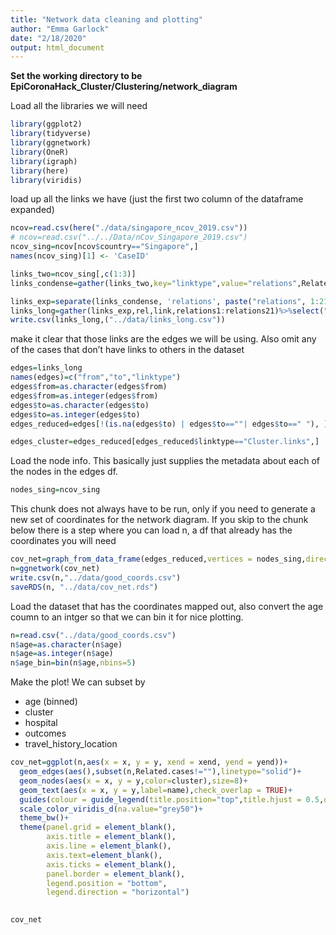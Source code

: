 ```yaml
---
title: "Network data cleaning and plotting"
author: "Emma Garlock"
date: "2/18/2020"
output: html_document
---
```


**Set the working directory to be EpiCoronaHack_Cluster/Clustering/network_diagram**

Load all the libraries we will need 
```r
library(ggplot2)
library(tidyverse)
library(ggnetwork)
library(OneR)
library(igraph)
library(here)
library(viridis)
```

load up all the links we have (just the first two column of the dataframe expanded)
```r
ncov=read.csv(here("./data/singapore_ncov_2019.csv"))
# ncov=read.csv("../../Data/nCov_Singapore_2019.csv")
ncov_sing=ncov[ncov$country=="Singapore",]
names(ncov_sing)[1] <- 'CaseID'
```

```r
links_two=ncov_sing[,c(1:3)]
links_condense=gather(links_two,key="linktype",value="relations",Related.cases:Cluster.links)
```

```r
links_exp=separate(links_condense, 'relations', paste("relations", 1:21, sep=""), sep=",", extra="drop")
links_long=gather(links_exp,rel,link,relations1:relations21)%>%select("CaseID","link","linktype")
write.csv(links_long,("../data/links_long.csv"))
```
make it clear that those links are the edges we will be using. Also omit any of the cases that don't have  links to others in the dataset 
```r
edges=links_long
names(edges)=c("from","to","linktype")
edges$from=as.character(edges$from)
edges$from=as.integer(edges$from)
edges$to=as.character(edges$to)
edges$to=as.integer(edges$to)
edges_reduced=edges[!(is.na(edges$to) | edges$to==""| edges$to==" "), ]

edges_cluster=edges_reduced[edges_reduced$linktype=="Cluster.links",]
```

Load the node info. This basically just supplies the metadata about each of the nodes in the edges df. 
```r
nodes_sing=ncov_sing
```
This chunk does not always have to be run, only if you need to generate a new set of coordinates for the network diagram. If you skip to the chunk below there is a step where you can load n, a df that already has the coordinates you will need 
```r
cov_net=graph_from_data_frame(edges_reduced,vertices = nodes_sing,directed=TRUE)
n=ggnetwork(cov_net)
write.csv(n,"../data/good_coords.csv")
saveRDS(n, "../data/cov_net.rds")
```

Load the dataset that has the coordinates mapped out, also convert the age coumn to an intger so that we can bin it for nice plotting.
```r
n=read.csv("../data/good_coords.csv")
n$age=as.character(n$age)
n$age=as.integer(n$age)
n$age_bin=bin(n$age,nbins=5)
```
Make the plot! 
We can subset by 

 * age (binned)
 * cluster 
 * hospital 
 * outcomes 
 * travel_history_location 
```r

cov_net=ggplot(n,aes(x = x, y = y, xend = xend, yend = yend))+
  geom_edges(aes(),subset(n,Related.cases!=""),linetype="solid")+
  geom_nodes(aes(x = x, y = y,color=cluster),size=8)+
  geom_text(aes(x = x, y = y,label=name),check_overlap = TRUE)+
  guides(colour = guide_legend(title.position="top",title.hjust = 0.5,override.aes = list(size=3)))+
  scale_color_viridis_d(na.value="grey50")+
  theme_bw()+
  theme(panel.grid = element_blank(),
        axis.title = element_blank(),
        axis.line = element_blank(),
        axis.text=element_blank(),
        axis.ticks = element_blank(),
        panel.border = element_blank(),
        legend.position = "bottom",
        legend.direction = "horizontal")

 
cov_net

```




